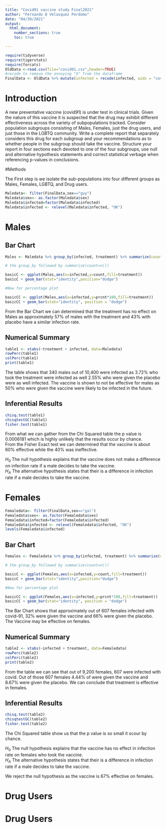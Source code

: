 ```yaml
---
title: "Covid91 vaccine study Final2021"
author: "Fernando D Velasquez Perdomo"
date: "04/30/2021"
output: 
  html_document:
    number_sections: true
    toc: true

---
```


```r
require(tidyverse)
require(tigerstats)
require(forcats)
OldData <-read.csv(file="covid91.csv",header=TRUE)
#recode to remove the annoying "X" from the dataframe
FinalData <- OldData %>% mutate(infected = recode(infected, aids = "covid", none = "OK" )) %>% select(-one_of("X"))
```

# Introduction

A new  preventative vaccine (covid91) is under test in clinical trials. Given the nature of this vaccine it is suspected that the drug may exhibit different effectiveness across the variety of subpopulations tracked. Consider population subgroups consisting of Males, Females, just the drug users, and just those in the LGBTQ community. Write a complete report that separately considers this drug for each subgroup and your recommendations as to whether people in the subgroup should take the vaccine. Structure your report in four sections each devoted to one of the four subgroups, use null and alternative hypothesis statements and correct statistical verbage when referencing p-values in conclusions.

#Methods  

The First step is we isolate the sub-populations into four different groups as Males, Females, LGBTQ, and Drug users.

```r
Maledata<- filter(FinalData,sex=="guy")
Maledata$sex<- as.factor(Maledata$sex)
Maledata$infected=factor(Maledata$infected)
Maledata$infected <- relevel(Maledata$infected, "OK")
```


# Males

## Bar Chart

```r

Males <- Maledata %>% group_by(infected, treatment) %>% summarize(count=n()) %>% mutate(prcnt=count/sum(count))

# the group_by followed by summarize(count=n())

basicC <- ggplot(Males,aes(x=infected,y=count,fill=treatment))
basicC + geom_bar(stat="identity",position="dodge")

#Now for percentage plot

basicCC <- ggplot(Males,aes(x=infected,y=prcnt*100,fill=treatment)) 
basicCC + geom_bar(stat="identity", position = "dodge")
```
  
From the Bar Chart we can determined that the treatment has no effect on Males as approximately 57% of males with the treatment and 43% with placebo have a similar infection rate.

## Numerical Summary

```r
table1 <- xtabs(~treatment + infected, data=Maledata)
rowPerc(table1)
colPerc(table1)
print(table1)
```
  
The table shows that 340 males out of 10,400 were infected as 3.72% who took the treatment were infected as well 2.55% who were given the placebo were as well infected. The vaccine is shown to not be effective for males as 50% who were given the vaccine were likely to be infected in the future.  

## Inferential Results

```r
chisq.test(table1)
chisqtestGC(table1)
fisher.test(table1)
```
From what we can gather from the Chi Squared table the p value is 0.0006181 which is highly unlikely that the results occur by chance.  
From the Fisher Exact test we can determined that the vaccine is about 60% effective while the 40% was ineffective.    

$H_0$ The null hypothesis explains that the vaccine does not make a difference on infection rate if a male decides to take the vaccine.  
$H_A$ The alternative hypothesis states that their is a difference in infection rate if a male decides to take the vaccine.     

# Females

```r
Femaledata<- filter(FinalData,sex=="gal")
Femaledata$sex<- as.factor(Femaledata$sex)
Femaledata$infected=factor(Femaledata$infected)
Femaledata$infected <- relevel(Femaledata$infected, "OK")
levels(Femaledata$infected)
```

## Bar Chart

```r

Females <- Femaledata %>% group_by(infected, treatment) %>% summarize(count=n()) %>% mutate(prcnt=count/sum(count))

# the group_by followed by summarize(count=n())

basicC <- ggplot(Females,aes(x=infected,y=count,fill=treatment))
basicC + geom_bar(stat="identity",position="dodge")

#Now for percentage plot

basicCC <- ggplot(Females,aes(x=infected,y=prcnt*100,fill=treatment)) 
basicCC + geom_bar(stat="identity", position = "dodge")
```
  
The Bar Chart shows that approximately out of 607 females infected with covid-91, 32% were given the vaccine and 66% were given the placebo. The Vaccine may be effective on females.



## Numerical Summary
```r
table2 <- xtabs(~infected + treatment, data=Femaledata)
rowPerc(table2)
colPerc(table2)
print(table2)
```
From the table we can see that out of 9,200 females, 607 were infected with covid. Out of those 607 females 4.44% of were given the vaccine and 8.67% were given the placebo. We can conclude that treatment is effective in females.  

## Inferential Results

```r
chisq.test(table2)
chisqtestGC(table2)
fisher.test(table2)
```
The Chi Squared table show us that the p value is so small it scour by chance.  

$H_0$ The null hypothesis explains that the vaccine has no effect in infection rate on females who took the vaccine.  
$H_A$ The alternative hypothesis states that their is a difference in infection rate if a male decides to take the vaccine.  

We reject the null hypothesis as the vaccine is 67% effective on females.  




# Drug Users






# Drug Users





